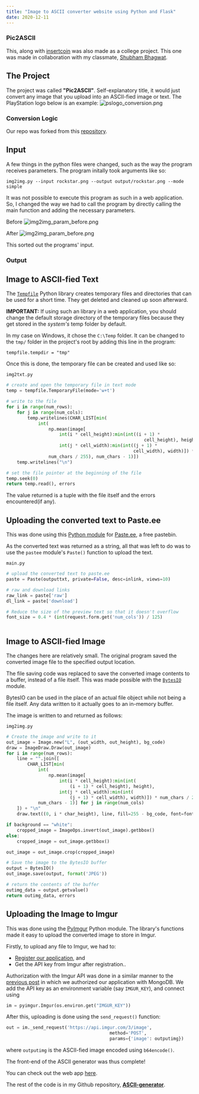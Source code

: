---
title: "Image to ASCII converter website using Python and Flask"
date: 2020-12-11
---

###  Pic2ASCII

This, along with [insertcoin](https://1gokul.github.io/insertcoin-store/2020-12-06/insertcoin-login-system/) was also made as a college project. This one was made in collaboration with my classmate, [Shubham Bhagwat](https://shubhamxb.github.io/). 


## The Project

The project was called **"Pic2ASCII"**. Self-explanatory title, it would just convert any image that you upload into an ASCII-fied image or text. The PlayStation logo below is an example:
![pslogo_conversion.png](pslogo_conversion.png)


### Conversion Logic

Our repo was forked from this [repository](https://github.com/uvipen/ASCII-generator).

## Input

A few things in the python files were changed, such as the way the program receives parameters. The program initally took arguments like so:

``` img2img.py --input rockstar.png --output output/rockstar.png --mode simple ```

It was not possible to execute this program as such in a web application. So, I changed the way we had to call the program by directly calling the main function and adding the necessary parameters.

Before
![img2img_param_before.png](img2img_param_before.png)

After
![img2img_param_before.png](img2img_param_before.png)

This sorted out the programs' input.

### Output 

## Image to ASCII-fied Text

The [`Tempfile`](https://docs.python.org/3/library/tempfile.html) Python library creates temporary files and directories that can be used for a short time. They get deleted and cleaned up soon afterward.

**IMPORTANT:** If using such an library in a web application, you should change the default storage directory of the temporary files because they get stored in the *system's* temp folder by default.

In my case on Windows, it chose the `C:\Temp` folder. It can be changed to the `tmp/` folder in the project's root by adding this line in the program:

`tempfile.tempdir = "tmp" `

Once this is done, the temporary file can be created and used like so:

`img2txt.py`
```python
# create and open the temporary file in text mode
temp = tempfile.TemporaryFile(mode='w+t')

# write to the file
for i in range(num_rows):
    for j in range(num_cols):
        temp.writelines(CHAR_LIST[min(
            int(
                np.mean(image[
                    int(i * cell_height):min(int((i + 1) *
                                                    cell_height), height),
                    int(j * cell_width):min(int((j + 1) *
                                                cell_width), width)]) *
                num_chars / 255), num_chars - 1)])
    temp.writelines("\n")

# set the file pointer at the beginning of the file
temp.seek(0)
return temp.read(), errors
```
The value returned is a tuple with the file itself and the errors encountered(if any).

## Uploading the converted text to Paste.ee 
This was done using this [Python module](https://github.com/i-ghost/pasteee) for [Paste.ee](https://paste.ee/), a free pastebin.

As the converted text was returned as a string, all that was left to do was to use the `pastee` module's `Paste()` function to upload the text.

`main.py`
```python
# upload the converted text to paste.ee
paste = Paste(outputtxt, private=False, desc=inlink, views=10)

# raw and download links
raw_link = paste['raw']
dl_link = paste['download']

# Reduce the size of the preview text so that it doesn't overflow
font_size = 0.4 * (int(request.form.get('num_cols')) / 125)
               
```



## Image to ASCII-fied Image

The changes here are relatively small. The original program saved the converted image file to the specified output location. 

The file saving code was replaced to save the converted image contents to a buffer, instead of a file itself. This was made possible with the [`BytesIO`](https://docs.python.org/3/library/io.html#binary-i-o) module. 

BytesIO can be used in the place of an actual file object while not being a file itself. Any data written to it actually goes to an in-memory buffer.

The image is written to and returned as follows:

`img2img.py`
```python
# Create the image and write to it
out_image = Image.new("L", (out_width, out_height), bg_code)
draw = ImageDraw.Draw(out_image)
for i in range(num_rows):
    line = "".join([
        CHAR_LIST[min(
            int(
                np.mean(image[
                    int(i * cell_height):min(int(
                        (i + 1) * cell_height), height),
                    int(j * cell_width):min(int(
                        (j + 1) * cell_width), width)]) * num_chars / 255),
            num_chars - 1)] for j in range(num_cols)
    ]) + "\n"
    draw.text((0, i * char_height), line, fill=255 - bg_code, font=font)

if background == "white":
    cropped_image = ImageOps.invert(out_image).getbbox()
else:
    cropped_image = out_image.getbbox()

out_image = out_image.crop(cropped_image)

# Save the image to the BytesIO buffer
output = BytesIO()
out_image.save(output, format('JPEG'))

# return the contents of the buffer
outimg_data = output.getvalue()
return outimg_data, errors
```
## Uploading the Image to Imgur
This was done using the [PyImgur](https://github.com/Damgaard/PyImgur) Python module. The library's functions made it easy to upload the converted image to store in Imgur.

Firstly, to upload any file to Imgur, we had to:
- [Register our application](https://api.imgur.com/oauth2/addclient), and
- Get the API key from Imgur after registration..

Authorization with the Imgur API was done in a similar manner to the [previous post](https://1gokul.github.io/insertcoin-store/2020-12-06/insertcoin-login-system/) in which we authorized our application with MongoDB. We add the API key as an environment variable (say `IMGUR_KEY`), and connect using 

```python
im = pyimgur.Imgur(os.environ.get("IMGUR_KEY"))
```
After this, uploading is done using the `send_request()` function:

```python
out = im._send_request('https://api.imgur.com/3/image',
                                       method='POST',
                                       params={'image': outputimg})
```
where `outputimg` is the ASCII-fied image encoded using `b64encode()`.


The front-end of the ASCII generator was thus complete! 

You can check out the web app [here](https://pic-2ascii.herokuapp.com/).

The rest of the code is in my Github repository, [**ASCII-generator**](https://github.com/1Gokul/ASCII-generator/).
